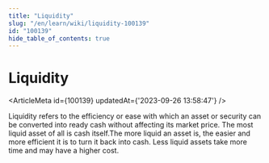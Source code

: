 ```yaml
---
title: "Liquidity"
slug: "/en/learn/wiki/liquidity-100139"
id: "100139"
hide_table_of_contents: true
---
```



# Liquidity

<ArticleMeta id={100139} updatedAt={'2023-09-26 13:58:47'} />
<div className='border-solid border-b border-t-0 my-4 border-[var(--ifm-color-gray-300)]' />

Liquidity refers to the efficiency or ease with which an asset or security can be converted into ready cash without affecting its market price. The most liquid asset of all is cash itself.The more liquid an asset is, the easier and more efficient it is to turn it back into cash. Less liquid assets take more time and may have a higher cost.
